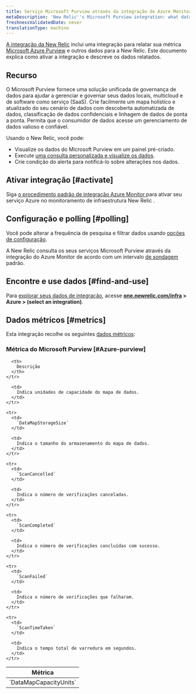 ```yaml
---
title: Serviço Microsoft Purview através da integração do Azure Monitor
metaDescription: 'New Relic''s Microsoft Purview integration: what data it reports and how to enable it.'
freshnessValidatedDate: never
translationType: machine
---
```


[A integração da New Relic](/docs/infrastructure/introduction-infra-monitoring) inclui uma integração para relatar sua métrica [Microsoft Azure Purview](https://azure.microsoft.com/en-us/products/purview/) e outros dados para a New Relic. Este documento explica como ativar a integração e descreve os dados relatados.

## Recurso

O Microsoft Purview fornece uma solução unificada de governança de dados para ajudar a gerenciar e governar seus dados locais, multicloud e de software como serviço (SaaS). Crie facilmente um mapa holístico e atualizado do seu cenário de dados com descoberta automatizada de dados, classificação de dados confidenciais e linhagem de dados de ponta a ponta. Permita que o consumidor de dados acesse um gerenciamento de dados valioso e confiável.

Usando o New Relic, você pode:

* Visualize os dados do Microsoft Purview em um painel pré-criado.
* Execute [uma consulta personalizada e visualize os dados](/docs/infrastructure/integrations-getting-started/getting-started/use-integration-data-new-relic-insights).
* Crie condição do alerta para notificá-lo sobre alterações nos dados.

## Ativar integração [#activate]

Siga [o procedimento padrão de integração Azure Monitor ](/docs/infrastructure/microsoft-azure-integrations/azure-integrations-list/azure-monitor)para ativar seu serviço Azure no monitoramento de infraestrutura New Relic .

## Configuração e polling [#polling]

Você pode alterar a frequência de pesquisa e filtrar dados usando [opções de configuração](/docs/infrastructure/microsoft-azure-integrations/azure-integrations-list/azure-monitor/#settings).

A New Relic consulta os seus serviços Microsoft Purview através da integração do Azure Monitor de acordo com um intervalo [de sondagem](/docs/infrastructure/microsoft-azure-integrations/azure-integrations-list/azure-monitor/#settings) padrão.

## Encontre e use dados [#find-and-use]

Para [explorar seus dados de integração](/docs/infrastructure/integrations/find-use-infrastructure-integration-data), acesse <DNT>**[one.newrelic.com/infra](https://one.newrelic.com/infra) &gt; Azure &gt; (select an integration)**</DNT>.

## Dados métricos [#metrics]

Esta integração recolhe os seguintes [dados métricos](/docs/infrastructure/integrations-getting-started/getting-started/understand-integration-data-data-types#metric):

### Métrica do Microsoft Purview [#Azure-purview]

<table>
  <thead>
    <tr>
      <th style={{ width: "300px" }}>
        Métrica
      </th>

      <th>
        Descrição
      </th>
    </tr>
  </thead>

  <tbody>
    <tr>
      <td>
        `DataMapCapacityUnits`
      </td>

      <td>
        Indica unidades de capacidade do mapa de dados.
      </td>
    </tr>

    <tr>
      <td>
        `DataMapStorageSize`
      </td>

      <td>
        Indica o tamanho do armazenamento do mapa de dados.
      </td>
    </tr>

    <tr>
      <td>
        `ScanCancelled`
      </td>

      <td>
        Indica o número de verificações canceladas.
      </td>
    </tr>

    <tr>
      <td>
        `ScanCompleted`
      </td>

      <td>
        Indica o número de verificações concluídas com sucesso.
      </td>
    </tr>

    <tr>
      <td>
        `ScanFailed`
      </td>

      <td>
        Indica o número de verificações que falharam.
      </td>
    </tr>

    <tr>
      <td>
        `ScanTimeTaken`
      </td>

      <td>
        Indica o tempo total de varredura em segundos.
      </td>
    </tr>
  </tbody>
</table>